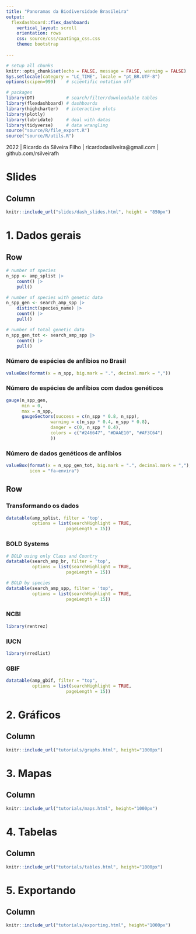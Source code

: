 ```yaml
---
title: "Panoramas da Biodiversidade Brasileira"
output: 
  flexdashboard::flex_dashboard:
    vertical_layout: scroll
    orientation: rows
    css: source/css/caatinga_css.css
    theme: bootstrap
    
---
```


```r

# setup all chunks
knitr::opts_chunk$set(echo = FALSE, message = FALSE, warning = FALSE)
Sys.setlocale(category = "LC_TIME", locale = "pt_BR.UTF-8")
options(scipen=999)    # scientific notation off

# packages
library(DT)            # search/filter/downloadable tables
library(flexdashboard) # dashboards
library(highcharter)   # interactive plots
library(plotly)
library(lubridate)     # deal with datas
library(tidyverse)     # data wrangling
source("source/R/file_export.R")
source("source/R/utils.R")

```


<div class="footer">
  <p> 2022 | Ricardo da Silveira Filho | ricardodasilveira@gmail.com | github.com/rsilveirafh </p>
</div>
  

Slides {data-orientation="columns"}
=====================================

Column {data-height=800}
-------------------------------------

```r

knitr::include_url("slides/dash_slides.html", height = "850px")

```
 

1. Dados gerais
=====================================

Row {data-height=175}
-------------------------------------

```r

# number of species
n_spp <- amp_splist |> 
	count() |> 
	pull() 

# number of species with genetic data
n_spp_gen <- search_amp_spp |> 
	distinct(species_name) |> 
	count() |> 
	pull()

# number of total genetic data
n_spp_gen_tot <- search_amp_spp |> 
	count() |> 
	pull()

```


### Número de espécies de anfíbios no Brasil

```r

valueBox(format(x = n_spp, big.mark = ".", decimal.mark = ","))

```


### Número de espécies de anfíbios com dados genéticos

```r

gauge(n_spp_gen, 
	  min = 0, 
	  max = n_spp,
	  gaugeSectors(success = c(n_spp * 0.8, n_spp), 
	  			 warning = c(n_spp * 0.4, n_spp * 0.8), 
	  			 danger = c(0, n_spp * 0.4),
	  			 colors = c("#246647", "#DAAE10", "#AF3C64")
	  			 ))

```


### Número de dados genéticos de anfíbios

```r

valueBox(format(x = n_spp_gen_tot, big.mark = ".", decimal.mark = ","), 
		 icon = "fa-envira")

```


Row {data-height=825, .tabset}
-------------------------------------

### Transformando os dados

```r

datatable(amp_splist, filter = 'top',  
		  options = list(searchHighlight = TRUE, 
		  			   pageLength = 15))

```


### BOLD Systems

```r

# BOLD using only Class and Country
datatable(search_amp_br, filter = 'top',  
		  options = list(searchHighlight = TRUE, 
		  			   pageLength = 15))

```


```r

# BOLD by species
datatable(search_amp_spp, filter = 'top',  
		  options = list(searchHighlight = TRUE, 
		  			   pageLength = 15))

```


### NCBI

```r

library(rentrez)

```


### IUCN

```r

library(rredlist)

```


### GBIF
```r

datatable(amp_gbif, filter = "top",  
		  options = list(searchHighlight = TRUE, 
		  			   pageLength = 15))

```


2. Gráficos {data-orientation="columns"}
=====================================

Column {data-height=1000}
-------------------------------------

```r

knitr::include_url("tutorials/graphs.html", height="1000px")

```
 

3. Mapas {data-orientation="columns"}
=====================================

Column {data-height=1000}
-------------------------------------

```r

knitr::include_url("tutorials/maps.html", height="1000px")

```


4. Tabelas {data-orientation="columns"}
=====================================

Column {data-height=1000}
-------------------------------------

```r

knitr::include_url("tutorials/tables.html", height="1000px")

```
  

5. Exportando
=====================================

Column {data-height=1000}
-------------------------------------

```r

knitr::include_url("tutorials/exporting.html", height="1000px")

```
  
